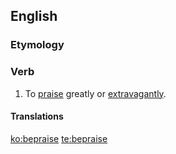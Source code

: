 ==English==

===Etymology===
{{prefix|be|praise|lang=en}}

===Verb===
{{en-verb|beprais}}

# {{context|transitive|lang=en}} To [[praise]] greatly or [[extravagant]]ly.

====Translations====
{{trans-top|to praise greatly or extravagantly}}
{{trans-mid}}
{{trans-bottom}}

[[ko:bepraise]]
[[te:bepraise]]